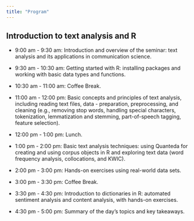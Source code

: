 ```yaml
---
title: "Program"
---
```


## Introduction to text analysis and R

-   9:00 am - 9:30 am: Introduction and overview of the seminar: text analysis and its applications in communication science.

-   9:30 am - 10:30 am: Getting started with R: installing packages and working with basic data types and functions.

-   10:30 am - 11:00 am: Coffee Break.

-   11:00 am - 12:00 pm: Basic concepts and principles of text analysis, including reading text files, data - preparation, preprocessing, and cleaning (e.g., removing stop words, handling special characters, tokenization, lemmatization and stemming, part-of-speech tagging, feature selection).

-   12:00 pm - 1:00 pm: Lunch.

-   1:00 pm - 2:00 pm: Basic text analysis techniques: using Quanteda for creating and using corpus objects in R and exploring text data (word frequency analysis, collocations, and KWIC).

-   2:00 pm - 3:00 pm: Hands-on exercises using real-world data sets.

-   3:00 pm - 3:30 pm: Coffee Break.

-   3:30 pm - 4:30 pm: Introduction to dictionaries in R: automated sentiment analysis and content analysis, with hands-on exercises.

-   4:30 pm - 5:00 pm: Summary of the day's topics and key takeaways.
